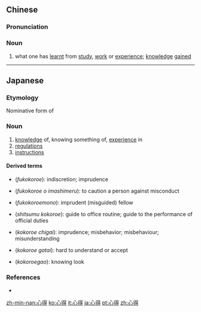==Chinese==
{{zh-forms}}

===Pronunciation===
{{zh-pron
|m=xīndé
|c=sam1 dak1
|h=pfs=sîm-tet
|mn=xm,zz,tw:sim-tek/qz:sim-tiak
|cat=n
}}

===Noun===
{{zh-noun}}

# what one has [[learnt]] from [[study]], [[work]] or [[experience]]; [[knowledge]] [[gained]]

{{zh-cat|Elementary}}

----

==Japanese==
{{ja-kanjitab|こころ|え|yomi=kun}}

===Etymology===
Nominative form of {{m|ja|心得る|sc=Jpan|tr=kokoroeru||know, understand}}

===Noun===
{{ja-noun|こころえ}}

# [[knowledge]] of, knowing something of, [[experience]] in
# [[regulations]]
# [[instructions]]

====Derived terms====
{{der-top}}
* {{l|ja|不心得}} (''fukokoroe''): indiscretion; imprudence
* {{l|ja|不心得を戒める}} (''fukokoroe o imashimeru''): to caution a person against misconduct
* {{l|ja|不心得者}} (''fukokoroemono''): imprudent (misguided) fellow
* {{l|ja|執務心得}} (''shitsumu kokoroe''): guide to office routine; guide to the performance of official duties
{{der-mid}}
* {{l|ja|心得違い}} (''kokoroe chigai''): imprudence; misbehavior; misbehaviour; misunderstanding
* {{l|ja|心得難い}} (''kokoroe gatai''): hard to understand or accept
* {{l|ja|心得顔}} (''kokoroegao''): knowing look
{{der-bottom}}

===References===
* {{R:Shogakukan}}

[[zh-min-nan:心得]]
[[ko:心得]]
[[it:心得]]
[[ja:心得]]
[[pt:心得]]
[[zh:心得]]